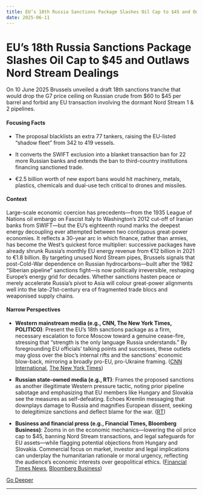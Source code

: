 ```yaml
---
title: EU’s 18th Russia Sanctions Package Slashes Oil Cap to $45 and Outlaws Nord Stream Dealings
date: 2025-06-11
---
```


# EU’s 18th Russia Sanctions Package Slashes Oil Cap to $45 and Outlaws Nord Stream Dealings

On 10 June 2025 Brussels unveiled a draft 18th sanctions tranche that would drop the G7 price ceiling on Russian crude from $60 to $45 per barrel and forbid any EU transaction involving the dormant Nord Stream 1 & 2 pipelines.

#### Focusing Facts

- The proposal blacklists an extra 77 tankers, raising the EU-listed “shadow fleet” from 342 to 419 vessels.

- It converts the SWIFT exclusion into a blanket transaction ban for 22 more Russian banks and extends the ban to third-country institutions financing sanctioned trade.

- €2.5 billion worth of new export bans would hit machinery, metals, plastics, chemicals and dual-use tech critical to drones and missiles.

#### Context

Large-scale economic coercion has precedents—from the 1935 League of Nations oil embargo on Fascist Italy to Washington’s 2012 cut-off of Iranian banks from SWIFT—but the EU’s eighteenth round marks the deepest energy decoupling ever attempted between two contiguous great-power economies.  It reflects a 30-year arc in which finance, rather than armies, has become the West’s quickest force multiplier: successive packages have already shrunk Russia’s monthly EU energy revenue from €12 billion in 2021 to €1.8 billion.  By targeting unused Nord Stream pipes, Brussels signals that post-Cold-War dependence on Russian hydrocarbons—built after the 1982 “Siberian pipeline” sanctions fight—is now politically irreversible, reshaping Europe’s energy grid for decades.  Whether sanctions hasten peace or merely accelerate Russia’s pivot to Asia will colour great-power alignments well into the late-21st-century era of fragmented trade blocs and weaponised supply chains.

#### Narrow Perspectives

- **Western mainstream media (e.g., CNN, The New York Times, POLITICO)**: Present the EU’s 18th sanctions package as a firm, necessary escalation to force Moscow toward a genuine cease-fire, stressing that “strength is the only language Russia understands.” By foregrounding EU officials’ talking points and successes, these outlets may gloss over the bloc’s internal rifts and the sanctions’ economic blow-back, mirroring a broadly pro-EU, pro-Ukraine framing. ([CNN International](https://edition.cnn.com/2025/06/10/world/europe-new-sanctions-russia-strength-intl), [The New York Times](https://www.nytimes.com/2025/06/10/world/europe/european-union-sanctions-russia.html))

- **Russian state-owned media (e.g., RT)**: Frames the proposed sanctions as another illegitimate Western pressure tactic, noting prior pipeline sabotage and emphasizing that EU members like Hungary and Slovakia see the measures as self-defeating. Echoes Kremlin messaging that downplays damage to Russia and magnifies European dissent, seeking to delegitimize sanctions and deflect blame for the war. ([RT](https://www.rt.com/russia/618917-eu-nord-stream-sanctions/))

- **Business and financial press (e.g., Financial Times, Bloomberg Business)**: Zooms in on the economic mechanics—lowering the oil price cap to $45, banning Nord Stream transactions, and legal safeguards for EU assets—while flagging potential objections from Hungary and Slovakia. Commercial focus on market, investor and legal implications can underplay the humanitarian rationale or moral urgency, reflecting the audience’s economic interests over geopolitical ethics. ([Financial Times News](https://www.ft.com/content/a2378240-1bc2-4916-8110-27fd8b0af2c2), [Bloomberg Business](https://www.bloomberg.com/news/articles/2025-06-10/eu-proposes-cutting-oil-price-cap-to-45-to-hit-russian-revenue))


[Go Deeper](https://www.perplexity.ai/search?q=EU%E2%80%99s+18th+Russia+Sanctions+Package+Slashes+Oil+Cap+to+%2445+and+Outlaws+Nord+Stream+Dealings)

---

<a id='china-deploys-liaoning-shandong-carriers-beyond-second-island-chain'></a>
